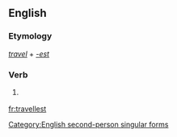 ==English==

===Etymology===
''[[travel]]'' + ''[[-est]]''

===Verb===
{{infl|en|verb form}}

# {{archaic}} {{form of|Second-person singular simple present form|travel}}

[[Category:English second-person singular forms]]

[[fr:travellest]]